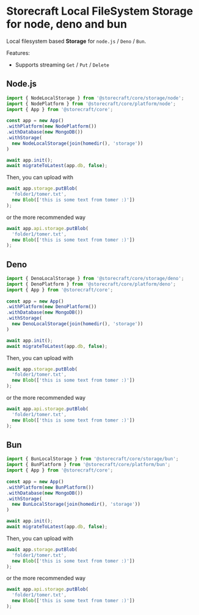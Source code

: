 # **Storecraft** Local FileSystem Storage for node, deno and bun

Local filesystem based **Storage** for `node.js` / `Deno` / `Bun`.

Features:
- Supports streaming `Get` / `Put` / `Delete`

## Node.js

```ts
import { NodeLocalStorage } from '@storecraft/core/storage/node';
import { NodePlatform } from '@storecraft/core/platform/node';
import { App } from '@storecraft/core';
 
const app = new App()
.withPlatform(new NodePlatform())
.withDatabase(new MongoDB())
.withStorage(
  new NodeLocalStorage(join(homedir(), 'storage'))
)

await app.init();
await migrateToLatest(app.db, false);
```

Then, you can upload with

```js
await app.storage.putBlob(
  'folder1/tomer.txt',
  new Blob(['this is some text from tomer :)'])
);
```

or the more recommended way

```js
await app.api.storage.putBlob(
  'folder1/tomer.txt',
  new Blob(['this is some text from tomer :)'])
);
```

## Deno

```ts
import { DenoLocalStorage } from '@storecraft/core/storage/deno';
import { DenoPlatform } from '@storecraft/core/platform/deno';
import { App } from '@storecraft/core';
 
const app = new App()
.withPlatform(new DenoPlatform())
.withDatabase(new MongoDB())
.withStorage(
  new DenoLocalStorage(join(homedir(), 'storage'))
)

await app.init();
await migrateToLatest(app.db, false);
```

Then, you can upload with

```js
await app.storage.putBlob(
  'folder1/tomer.txt',
  new Blob(['this is some text from tomer :)'])
);
```

or the more recommended way

```js
await app.api.storage.putBlob(
  'folder1/tomer.txt',
  new Blob(['this is some text from tomer :)'])
);
```

## Bun

```ts
import { BunLocalStorage } from '@storecraft/core/storage/bun';
import { BunPlatform } from '@storecraft/core/platform/bun';
import { App } from '@storecraft/core';
 
const app = new App()
.withPlatform(new BunPlatform())
.withDatabase(new MongoDB())
.withStorage(
  new BunLocalStorage(join(homedir(), 'storage'))
)

await app.init();
await migrateToLatest(app.db, false);
```

Then, you can upload with

```js
await app.storage.putBlob(
  'folder1/tomer.txt',
  new Blob(['this is some text from tomer :)'])
);
```

or the more recommended way

```js
await app.api.storage.putBlob(
  'folder1/tomer.txt',
  new Blob(['this is some text from tomer :)'])
);
```

